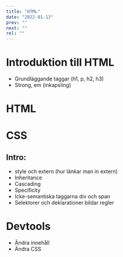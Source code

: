 ```yaml
---
title: "HTML"
date: "2022-01-13"
prev: ""
next: ""
rel: ""
---
```



# Introduktion till HTML

- Grundläggande taggar (h1, p, h2, h3)
- Strong, em (inkapsling)


# HTML



# CSS

## Intro:
- style och extern (hur länkar man in extern)
- Inheritance
- Cascading
- Specificity
- Icke-semantiska taggarna div och span
- Selektorer och deklarationer bildar regler


# Devtools
- Ändra innehåll
- Ändra CSS